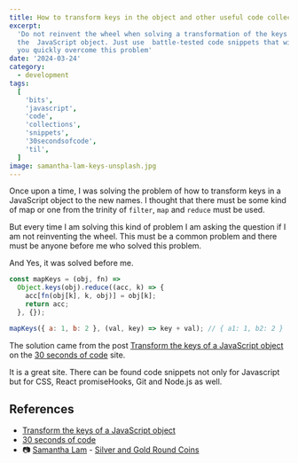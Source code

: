 ```yaml
---
title: How to transform keys in the object and other useful code collections
excerpt:
  'Do not reinvent the wheel when solving a transformation of the keys in
  the  JavaScript object. Just use  battle-tested code snippets that will help
  you quickly overcome this problem'
date: '2024-03-24'
category:
  - development
tags:
  [
    'bits',
    'javascript',
    'code',
    'collections',
    'snippets',
    '30secondsofcode',
    'til',
  ]
image: samantha-lam-keys-unsplash.jpg
---
```


Once upon a time, I was solving the problem of how to transform keys in a
JavaScript object to the new names. I thought that there must be some kind of
map or one from the trinity of `filter`, `map` and `reduce` must be used.

But every time I am solving this kind of problem I am asking the question if I
am not reinventing the wheel. This must be a common problem and there must be
anyone before me who solved this problem.

And Yes, it was solved before me.

```js
const mapKeys = (obj, fn) =>
  Object.keys(obj).reduce((acc, k) => {
    acc[fn(obj[k], k, obj)] = obj[k];
    return acc;
  }, {});

mapKeys({ a: 1, b: 2 }, (val, key) => key + val); // { a1: 1, b2: 2 }
```

The solution came from the post [Transform the keys of a JavaScript
object][transform-object-keys] on the [30 seconds of code][30secondsofcode]
site.

It is a great site. There can be found code snippets not only for Javascript but
for CSS, React promiseHooks, Git and Node.js as well.

## References

- [Transform the keys of a JavaScript object][transform-object-keys]
- [30 seconds of code][30secondsofcode]
- 📷 [Samantha Lam](https://unsplash.com/@contradirony) -
  [Silver and Gold Round Coins](https://unsplash.com/photos/silver-and-gold-round-coins-zFy6fOPZEu0)

[transform-object-keys]:
  https://www.30secondsofcode.org/js/s/transform-object-keys/
[30secondsofcode]: https://www.30secondsofcode.org/
